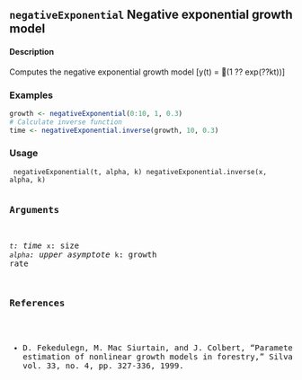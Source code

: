 
## ``negativeExponential`` Negative exponential growth model

#### Description
Computes the negative exponential growth model
\[y(t) = (1 ?? exp(??kt))\]

### Examples
```r
growth <- negativeExponential(0:10, 1, 0.3)
# Calculate inverse function
time <- negativeExponential.inverse(growth, 10, 0.3)
```

### Usage 
<pre><code>
negativeExponential(t, alpha, k)
negativeExponential.inverse(x, alpha, k)
</code><pre>
### Arguments 
*``t``: time
*``x``: size
*``alpha``: upper asymptote
*``k``: growth rate


### References
* D. Fekedulegn, M. Mac Siurtain, and J. Colbert, "Parameter estimation of nonlinear growth models
in forestry," Silva Fennica, vol. 33, no. 4, pp. 327-336, 1999.
